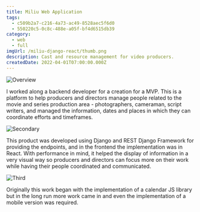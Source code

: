 ```yaml
---
title: Miliu Web Application
tags:
  - c509b2a7-c216-4a73-ac49-8528aec5f6d0
  - 550220c5-0c8c-488e-a05f-bf4d6515db39
category:
  - web
  - full
imgUrl: /miliu-django-react/thumb.png
description: Cast and resource management for video producers.
createdDate: 2022-04-01T07:00:00.000Z
---
```


![Overview](/miliu-django-react/1.jpg)

I worked along a backend developer for a creation for a MVP. This is a platform to help producers and directors manage people related to the movie and series production area - photographers, cameraman, script writers, and managed the information, dates and places in which they can coordinate efforts and timeframes.

![Secondary](/miliu-django-react/2.jpg)

This product was developed using Django and REST Django Framework for providing the endpoints, and in the frontend the implementation was in React. With performance in mind, it helped the display of information in a very visual way so producers and directors can focus more on their work while having their people coordinated and communicated.

![Third](/miliu-django-react/3.jpg)

Originally this work began with the implementation of a calendar JS library but in the long run more work came in and even the implementation of a mobile version was required.
